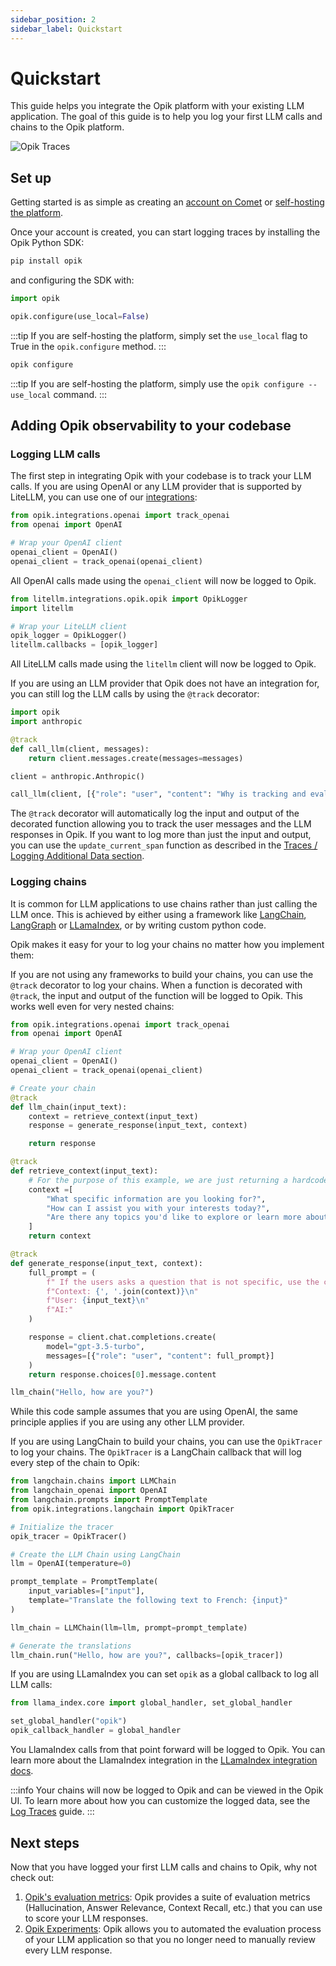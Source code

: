 ```yaml
---
sidebar_position: 2
sidebar_label: Quickstart
---
```



# Quickstart

This guide helps you integrate the Opik platform with your existing LLM application. The goal of this guide is to help you log your first LLM calls and chains to the Opik platform.

![Opik Traces](/img/home/traces_page_for_quickstart.png)

## Set up

Getting started is as simple as creating an [account on Comet](https://www.comet.com/signup?from=llm) or [self-hosting the platform](/self-host/overview.md).

Once your account is created, you can start logging traces by installing the Opik Python SDK:

```bash
pip install opik
```

and configuring the SDK with:

<Tabs>
    <TabItem value="Python" title="Python">

```python
import opik

opik.configure(use_local=False)
```

:::tip
If you are self-hosting the platform, simply set the `use_local` flag to True in the `opik.configure` method.
:::

</TabItem>
<TabItem value="Command Line" title="cli">

```bash
opik configure
```

:::tip
If you are self-hosting the platform, simply use the `opik configure --use_local` command.
:::

</TabItem>

</Tabs>

## Adding Opik observability to your codebase


### Logging LLM calls

The first step in integrating Opik with your codebase is to track your LLM calls. If you are using OpenAI or any LLM provider that is supported by LiteLLM, you
can use one of our [integrations](/tracing/integrations/overview.md):

<Tabs>
    <TabItem value="OpenAI" title="OpenAI">

```python
from opik.integrations.openai import track_openai
from openai import OpenAI

# Wrap your OpenAI client
openai_client = OpenAI()
openai_client = track_openai(openai_client)
```

All OpenAI calls made using the `openai_client` will now be logged to Opik.

</TabItem>
<TabItem value="LiteLLM" title="LiteLLM">

```python
from litellm.integrations.opik.opik import OpikLogger
import litellm

# Wrap your LiteLLM client
opik_logger = OpikLogger()
litellm.callbacks = [opik_logger]
```

All LiteLLM calls made using the `litellm` client will now be logged to Opik.
</TabItem>

<TabItem value="Any other provider" title="Any other provider">

If you are using an LLM provider that Opik does not have an integration for, you can still log the LLM calls by using the `@track` decorator:

```python
import opik
import anthropic

@track
def call_llm(client, messages):
    return client.messages.create(messages=messages)

client = anthropic.Anthropic()

call_llm(client, [{"role": "user", "content": "Why is tracking and evaluation of LLMs important?"}])
```

The `@track` decorator will automatically log the input and output of the decorated function allowing you to track the user
messages and the LLM responses in Opik. If you want to log more than just the input and output, you can use the `update_current_span` function
as described in the [Traces / Logging Additional Data section](/tracing/log_traces.mdx#logging-additional-data).
</TabItem>

</Tabs>

### Logging chains

It is common for LLM applications to use chains rather than just calling the LLM once. This is achieved by either using a framework
like [LangChain](/tracing/integrations/langchain.md), [LangGraph](/tracing/integrations/langgraph.md) or [LLamaIndex](/tracing/integrations/llamaindex.md),
or by writing custom python code.

Opik makes it easy for your to log your chains no matter how you implement them:


<Tabs>
    <TabItem value="Custom Python Code" title="Custom Python Code">

If you are not using any frameworks to build your chains, you can use the `@track` decorator to log your chains. When a
function is decorated with `@track`, the input and output of the function will be logged to Opik. This works well even for very
nested chains:


```python
from opik.integrations.openai import track_openai
from openai import OpenAI

# Wrap your OpenAI client
openai_client = OpenAI()
openai_client = track_openai(openai_client)

# Create your chain
@track
def llm_chain(input_text):
    context = retrieve_context(input_text)
    response = generate_response(input_text, context)

    return response

@track
def retrieve_context(input_text):
    # For the purpose of this example, we are just returning a hardcoded list of strings
    context =[
        "What specific information are you looking for?",
        "How can I assist you with your interests today?",
        "Are there any topics you'd like to explore or learn more about?",
    ]
    return context

@track
def generate_response(input_text, context):
    full_prompt = (
        f" If the users asks a question that is not specific, use the context to provide a relevant response.\n"
        f"Context: {', '.join(context)}\n"
        f"User: {input_text}\n"
        f"AI:"
    )

    response = client.chat.completions.create(
        model="gpt-3.5-turbo",
        messages=[{"role": "user", "content": full_prompt}]
    )
    return response.choices[0].message.content

llm_chain("Hello, how are you?")
```

While this code sample assumes that you are using OpenAI, the same principle applies if you are using any other LLM provider.

</TabItem>
<TabItem value="LangChain" title="LangChain">

If you are using LangChain to build your chains, you can use the `OpikTracer` to log your chains. The `OpikTracer` is a LangChain callback that will
log every step of the chain to Opik:

```python
from langchain.chains import LLMChain
from langchain_openai import OpenAI
from langchain.prompts import PromptTemplate
from opik.integrations.langchain import OpikTracer

# Initialize the tracer
opik_tracer = OpikTracer()

# Create the LLM Chain using LangChain
llm = OpenAI(temperature=0)

prompt_template = PromptTemplate(
    input_variables=["input"],
    template="Translate the following text to French: {input}"
)

llm_chain = LLMChain(llm=llm, prompt=prompt_template)

# Generate the translations
llm_chain.run("Hello, how are you?", callbacks=[opik_tracer])
```
</TabItem>

<TabItem value="LLamaIndex" title="LLamaIndex">

If you are using LLamaIndex you can set `opik` as a global callback to log all LLM calls:

```python
from llama_index.core import global_handler, set_global_handler

set_global_handler("opik")
opik_callback_handler = global_handler
```

You LlamaIndex calls from that point forward will be logged to Opik. You can learn more about the LlamaIndex integration in the [LLamaIndex integration docs](/tracing/integrations/llamaindex.md).
</TabItem>

</Tabs>

:::info
Your chains will now be logged to Opik and can be viewed in the Opik UI. To learn more about how you can customize the logged data, see the [Log Traces](/tracing/log_traces.mdx) guide.
:::

## Next steps

Now that you have logged your first LLM calls and chains to Opik, why not check out:

1. [Opik's evaluation metrics](/evaluation/metrics/overview.md): Opik provides a suite of evaluation metrics (Hallucination, Answer Relevance, Context Recall, etc.) that you can use to score your LLM responses.
2. [Opik Experiments](/evaluation/concepts.md): Opik allows you to automated the evaluation process of your LLM application so that you no longer need to manually review every LLM response.
